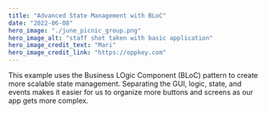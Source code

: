 ```yaml
---
title: "Advanced State Management with BLoC"
date: "2022-06-08"
hero_image: "./june_picnic_group.png"
hero_image_alt: "staff shot taken with basic application"
hero_image_credit_text: "Mari"
hero_image_credit_link: "https://oppkey.com"
---
```


This example uses the Business LOgic Component (BLoC) pattern
to create more scalable state management.  Separating the
GUI, logic, state, and events makes it easier for us to
organize more buttons and screens as our app gets more complex. 
